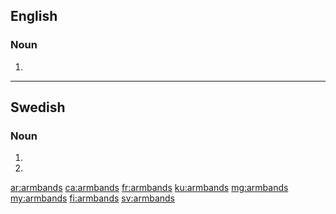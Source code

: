 ==English==

===Noun===
{{head|en|plural}}

# {{plural of|armband|lang=en}}

----

==Swedish==

===Noun===
{{head|sv|noun form}}

# {{sv-noun-form-indef-gen|armband}}
# {{sv-noun-form-indef-gen-pl|armband}}

[[ar:armbands]]
[[ca:armbands]]
[[fr:armbands]]
[[ku:armbands]]
[[mg:armbands]]
[[my:armbands]]
[[fi:armbands]]
[[sv:armbands]]